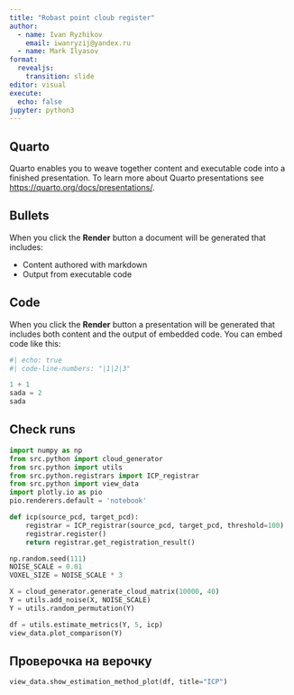 ```yaml
---
title: "Robast point cloub register"
author:
  - name: Ivan Ryzhikov
    email: iwanryzij@yandex.ru
  - name: Mark Ilyasov
format: 
  revealjs:
    transition: slide
editor: visual
execute:
  echo: false
jupyter: python3
---
```


## Quarto

Quarto enables you to weave together content and executable code into a finished presentation. To learn more about Quarto presentations see <https://quarto.org/docs/presentations/>.

## Bullets

When you click the **Render** button a document will be generated that includes:

-   Content authored with markdown
-   Output from executable code

## Code

When you click the **Render** button a presentation will be generated that includes both content and the output of embedded code. You can embed code like this:

```python
#| echo: true
#| code-line-numbers: "|1|2|3"

1 + 1
sada = 2
sada
```

## Check runs

```python

import numpy as np
from src.python import cloud_generator
from src.python import utils
from src.python.registrars import ICP_registrar
from src.python import view_data
import plotly.io as pio
pio.renderers.default = 'notebook'
```

```python
def icp(source_pcd, target_pcd):
    registrar = ICP_registrar(source_pcd, target_pcd, threshold=100)
    registrar.register()
    return registrar.get_registration_result()
```

```python
np.random.seed(111)
NOISE_SCALE = 0.01
VOXEL_SIZE = NOISE_SCALE * 3

X = cloud_generator.generate_cloud_matrix(10000, 40)
Y = utils.add_noise(X, NOISE_SCALE)
Y = utils.random_permutation(Y)

df = utils.estimate_metrics(Y, 5, icp)
view_data.plot_comparison(Y)
```

## Проверочка на верочку

```python
view_data.show_estimation_method_plot(df, title="ICP")
```

